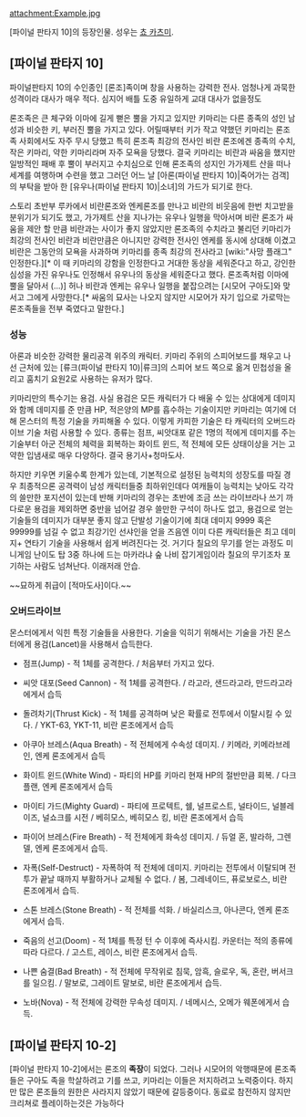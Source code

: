 attachment:Example.jpg

[파이널 판타지 10]의 등장인물. 성우는 [[쵸 카츠미]].

== [파이널 판타지 10] ==
파이널판타지 10의 수인종인 [론조]족이며 창을 사용하는 강력한 전사. 엄청나게 과묵한 성격이라 대사가 매우 적다. 심지어 배틀 도중 유일하게 교대 대사가 없을정도

론조족은 큰 체구와 이마에 길게 뻗은 뿔을 가지고 있지만 키마리는 다른 종족의 성인 남성과 비슷한 키, 부러진 뿔을 가지고 있다.
어릴때부터 키가 작고 약했던 키마리는 론조족 사회에서도 자주 무시 당했고 특히 론조족 최강의 전사인 비란 론조에겐 종족의 수치, 작은 키마리, 약한 키마리라며 자주 모욕을 당했다. 결국 키마리는 비란과 싸움을 했지만 일방적인 패배 후 뿔이 부러지고 수치심으로 인해 론조족의 성지인 가가제트 산을 떠나 세계를 여행하며 수련을 했고 그러던 어느 날 [아론(파이널 판타지 10)|죽어가는 검객]의 부탁을 받아 한 [유우나(파이널 판타지 10)|소녀]의 가드가 되기로 한다.

스토리 초반부 루카에서 비란론조와 엔케론조를 만나고 비란의 비웃음에 한번 치고받을 분위기가 되기도 했고, 가가제트 산을 지나가는 유우나 일행을 막아서며 비란 론조가 싸움을 제안 할 만큼 비란과는 사이가 좋지 않았지만 론조족의 수치라고 불리던 키마리가 최강의 전사인 비란과 비란만큼은 아니지만 강력한 전사인 엔케를 동시에 상대해 이겼고 비란은 그동안의 모욕을 사과하며 키마리를 종족 최강의 전사라고 [wiki:"사망 플래그" 인정한다.][* 이 때 키마리의 강함을 인정한다고 거대한 동상을 세워준다고 하고, 강인한 심성을 가진 유우나도 인정해서 유우나의 동상을 세워준다고 했다. 론조족처럼 이마에 뿔을 달아서 (...)] 허나 비란과 엔케는 유우나 일행을 붙잡으려는 [시모어 구아도]와 맞서고 그에게 사망한다.[* 싸움의 묘사는 나오지 않지만 시모어가 자기 입으로 가로막는 론조족들을 전부 죽였다고 말한다.]

=== 성능 ===
아론과 비슷한 강력한 물리공격 위주의 캐릭터. 키마리 주위의 스피어보드를 채우고 나선 근처에 있는 [류크(파이널 판타지 10)|류크]의 스피어 보드 쪽으로 옮겨 민첩성을 올리고 훔치기 요원2로 사용하는 유저가 많다.

키마리만의 특수기는 용검. 사실 용검은 모든 캐릭터가 다 배울 수 있는 상대에게 데미지와 함께 데미지를 준 만큼 HP, 적은양의 MP를 흡수하는 기술이지만 키마리는 여기에 더해 몬스터의 특정 기술을 카피해올 수 있다. 이렇게 카피한 기술은 타 캐릭터의 오버드라이브 기술 처럼 사용할 수 있다.
종류는 점프, 씨앗대포 같은 1명의 적에게 데미지를 주는 기술부터 아군 전체의 체력을 회복하는 화이트 윈드, 적 전체에 모든 상태이상을 거는 고약한 입냄새로 매우 다양하다. 결국 용기사+청마도사. 

하지만 키우면 키울수록 한계가 있는데, 기본적으로 설정된 능력치의 성장도를 따질 경우 최종적으론 공격력이 남성 캐릭터들중 최하위인데다 여캐들이 능력치는 낮아도 각각의 쓸만한 포지션이 있는데 반해 키마리의 경우는 초반에 조금 쓰는 라이브라나 쓰기 까다로운 용검을 제외하면 중반을 넘어갈 경우 쓸만한 구석이 하나도 없고, 용검으로 얻는 기술들의 데미지가 대부분 좋지 않고 단발성 기술이기에 최대 데미지 9999 혹은 99999를 넘길 수 없고 최강기인 선샤인을 얻을 즈음엔 이미 다른 캐릭터들은 최고 데미지+ 연타기 기술을 사용해서 쉽게 버려진다는 것. 거기다 칠요의 무기를 얻는 과정도 미니게임 난이도 탑 3중 하나에 드는 마카라냐 숲 나비 잡기게임이라 칠요의 무기조차 포기하는 사람도 넘쳐난다. 이래저래 안습.

~~묘하게 취급이 [적마도사]이다.~~ 

=== 오버드라이브 ===
몬스터에게서 익힌 특정 기술들을 사용한다. 기술을 익히기 위해서는 기술을 가진 몬스터에게 용검(Lancet)을 사용해서 습득한다.

* 점프(Jump) - 적 1체를 공격한다. / 처음부터 가지고 있다.

* 씨앗 대포(Seed Cannon) - 적 1체를 공격한다. / 라고라, 샌드라고라, 만드라고라에게서 습득

* 돌려차기(Thrust Kick) - 적 1체를 공격하며 낮은 확률로 전투에서 이탈시킬 수 있다. / YKT-63, YKT-11, 비란 론조에게서 습득

* 아쿠아 브레스(Aqua Breath) - 적 전체에게 수속성 데미지. / 키메라, 키메라브레인, 엔케 론조에게서 습득

* 화이트 윈드(White Wind) - 파티의 HP를 키마리 현재 HP의 절반만큼 회복. / 다크 플랜, 엔케 론조에게서 습득

* 마이티 가드(Mighty Guard) - 파티에 프로텍트, 쉘, 널프로스트, 널타이드, 널블레이즈, 널쇼크를 시전 / 베히모스, 베히모스 킹, 비란 론조에게서 습득

* 파이어 브레스(Fire Breath) - 적 전체에게 화속성 데미지. / 듀얼 혼, 발라하, 그렌델, 엔케 론조에게서 습득.

* 자폭(Self-Destruct) - 자폭하여 적 전체에 데미지. 키마리는 전투에서 이탈되며 전투가 끝날 때까지 부활하거나 교체될 수 없다. / 봄, 그레네이드, 퓨로보로스, 비란 론조에게서 습득.

* 스톤 브레스(Stone Breath) - 적 전체를 석화. / 바실리스크, 아나콘다, 엔케 론조에게서 습득.

* 죽음의 선고(Doom) - 적 1체를 특정 턴 수 이후에 즉사시킴. 카운터는 적의 종류에 따라 다르다. / 고스트, 레이스, 비란 론조에게서 습득.

* 나쁜 숨결(Bad Breath) - 적 전체에 무작위로 침묵, 암흑, 슬로우, 독, 혼란, 버서크를 일으킴. / 말보로, 그레이트 말보로, 비란 론조에게서 습득.

* 노바(Nova) - 적 전체에 강력한 무속성 데미지. / 네메시스, 오메가 웨폰에게서 습득.
== [파이널 판타지 10-2] ==
[파이널 판타지 10-2]에서는 론조의 '''족장'''이 되었다. 그러나 시모어의 악행때문에 론조족들은 구아도 족을 학살하려고 기를 쓰고, 키마리는 이들은 저지하려고 노력중이다. 하지만 많은 론조들의 원한은 사라지지 않았기 때문에 갈등중이다.
동료로 참전하지 않지만 크리쳐로 플레이하는것은 가능하다
